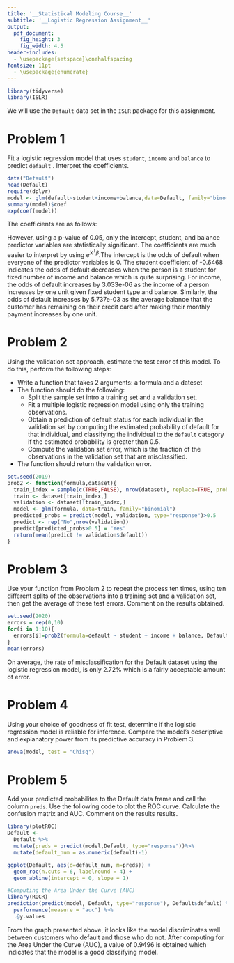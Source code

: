 ```yaml
---
title: '__Statistical Modeling Course__'
subtitle: '__Logistic Regression Assignment__'
output:
  pdf_document:
    fig_height: 3
    fig_width: 4.5
header-includes:
  - \usepackage{setspace}\onehalfspacing
fontsize: 11pt
  - \usepackage{enumerate}
---
```



```r
library(tidyverse)
library(ISLR)
```

We will use the `Default` data set in the `ISLR` package for this assignment. 

# Problem 1 
Fit a logistic regression model that uses  `student`, `income`  and  `balance`  to predict  `default` . Interpret the coefficients. 

```r
data("Default")
head(Default)
require(dplyr)
model <- glm(default~student+income+balance,data=Default, family="binomial")
summary(model)$coef
exp(coef(model))
```

\textit{Answer: }
The coefficients are as follows:
\begin{itemize}
\item (Intercept) -1.087e+01
\item student     -6.468e-01
\item income       3.033e-06
\item balance      5.737e-03
\end{itemize}
However, using a p-value of 0.05, only the intercept, student, and balance predictor variables are statistically significant. The coefficients are much easier to interpret by using $e^{X^T\beta}$.The intercept is the odds of default when everyone of the predictor variables is 0. The student coefficient of -0.6468 indicates the odds of default decreases when the person is a student for fixed number of income and balance which is quite surprising. For income, the odds of default increases by 3.033e-06 as the income of a person increases by one unit given fixed student type and balance. Similarly, the odds of default increases by 5.737e-03 as the average balance that the customer has remaining on their credit card after making their monthly payment increases by one unit.

# Problem 2
Using the validation set approach, estimate the test error of this model. To do this, perform the following steps:

- Write a function that takes 2 arguments: a formula and a dateset 
- The function should do the following:
  - Split the sample set intro a training set and a validation set.
  - Fit a multiple logistic regression model using only the training observations.
  - Obtain a prediction of default status for each individual in the validation set by computing the estimated probability of default for that individual, and classifying the individual to the `default`  category if the estimated probability is greater than 0.5.
  - Compute the validation set error, which is the fraction of the observations in the validation set that are misclassified.
- The function should return the validation error.
  
```r
set.seed(2019)
prob2 <- function(formula,dataset){
  train_index = sample(c(TRUE,FALSE), nrow(dataset), replace=TRUE, prob=c(0.6,0.4))
  train <- dataset[train_index,]
  validation <- dataset[!train_index,]
  model <- glm(formula, data=train, family="binomial")
  predicted_probs = predict(model, validation, type="response")>0.5
  predict <- rep("No",nrow(validation))
  predict[predicted_probs>0.5] = "Yes"
  return(mean(predict != validation$default))
}
```


# Problem 3
Use your function from Problem 2 to repeat the process ten times, using ten different splits of the observations into a training set and a validation set, then get the average of these test errors. Comment on the results obtained.

```r
set.seed(2020)
errors = rep(0,10)
for(i in 1:10){
  errors[i]=prob2(formula=default ~ student + income + balance, Default)
}
mean(errors)
```

\textit{Answer:} 
On average, the rate of misclassification for the Default dataset using the logistic regression model, is only 2.72% which is a fairly acceptable amount of error. 

# Problem 4
Using your choice of goodness of fit test, determine if the logistic regression model is reliable for inference. Compare the model's descriptive and explanatory power from its predictive accuracy in Problem 3.


```r
anova(model, test = "Chisq")
```

\textit{Answer:} 

# Problem 5
Add your predicted probabilites to the Default data frame and call the column `preds`. Use the following code to plot the ROC curve. Calculate the confusion matrix and AUC. Comment on the results results. 

```r
library(plotROC)
Default <- 
  Default %>%
  mutate(preds = predict(model,Default, type="response"))%>%
  mutate(default_num = as.numeric(default)-1)

ggplot(Default, aes(d=default_num, m=preds)) + 
  geom_roc(n.cuts = 6, labelround = 4) +
  geom_abline(intercept = 0, slope = 1)

#Computing the Area Under the Curve (AUC)
library(ROCR)
prediction(predict(model, Default, type="response"), Default$default) %>%
  performance(measure = "auc") %>%
  .@y.values
```

\textit{Answer: }
From the graph presented above, it looks like the model discriminates well between customers who default and those who do not. After computing for the Area Under the Curve (AUC), a value of 0.9496 is obtained which indicates that the model is a good classifying model.
